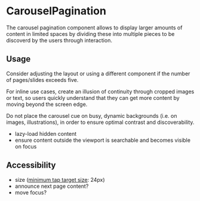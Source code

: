 
<Meta of={Stories} />

# CarouselPagination

<Status variant="stable" />

The carousel pagination component allows to display larger amounts of content in limited spaces by dividing these into multiple pieces to be discoverd by the users through interaction.

<Story of={Stories.Base} />
<Props />

## Usage

Consider adjusting the layout or using a different component if the number of pages/slides exceeds five.

For inline use cases, create an illusion of continuity through cropped images or text, so users quickly understand that they can get more content by moving beyond the screen edge.

Do not place the carousel cue on busy, dynamic backgrounds (i.e. on images, illustrations), in order to ensure optimal contrast and discoverability.

- lazy-load hidden content
- ensure content outside the viewport is searchable and becomes visible on focus

<Story of={Stories.Carousel} />

## Accessibility

- size ([minimum tap target size](https://www.w3.org/WAI/WCAG22/Understanding/target-size-minimum.html): 24px)
- announce next page content?
- move focus?
